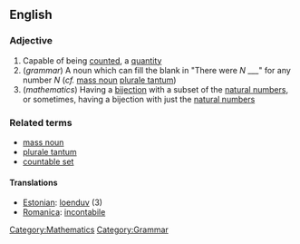 == English ==

=== Adjective ===

# Capable of being [[count]]ed, a [[quantity]]
# (''grammar'') A noun which can fill the blank in "There were ''N'' ___" for any number ''N'' (''cf.'' [[mass noun]] [[plurale tantum]])
# (''mathematics'') Having a [[bijection]] with a subset of the [[natural numbers]], or sometimes, having a bijection with just the [[natural numbers]]

=== Related terms ===

* [[mass noun]]
* [[plurale tantum]]
* [[countable set]]

====Translations====
*[[Estonian]]: [[loenduv]] (3)
*[[Romanica]]: [[incontabile]]

[[Category:Mathematics]]
[[Category:Grammar]]